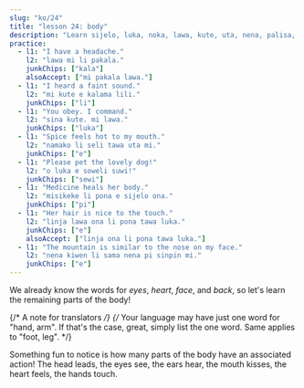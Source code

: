 ```yaml
---
slug: "ko/24"
title: "lesson 24: body"
description: "Learn sijelo, luka, noka, lawa, kute, uta, nena, palisa, linja!"
practice:
  - l1: "I have a headache."
    l2: "lawa mi li pakala."
    junkChips: ["kala"]
    alsoAccept: ["mi pakala lawa."]
  - l1: "I heard a faint sound."
    l2: "mi kute e kalama lili."
    junkChips: ["li"]
  - l1: "You obey. I command."
    l2: "sina kute. mi lawa."
    junkChips: ["luka"]
  - l1: "Spice feels hot to my mouth."
    l2: "namako li seli tawa uta mi."
    junkChips: ["e"]
  - l1: "Please pet the lovely dog!"
    l2: "o luka e soweli suwi!"
    junkChips: ["sewi"]
  - l1: "Medicine heals her body."
    l2: "misikeke li pona e sijelo ona."
    junkChips: ["pi"]
  - l1: "Her hair is nice to the touch."
    l2: "linja lawa ona li pona tawa luka."
    junkChips: ["e"]
    alsoAccept: ["linja ona li pona tawa luka."]
  - l1: "The mountain is similar to the nose on my face."
    l2: "nena kiwen li sama nena pi sinpin mi."
    junkChips: ["e"]
---
```



We already know the words for *eyes*, *heart*, *face*, and *back*, so let's learn the remaining parts of the body!

<List>
  <Word sl="lawa" m="head; to lead" />
  <Word sl="kute" m="ear; to hear" />
  <Word sl="nena" m="bump, like a nose, hill, breast" />
  <Word sl="uta" m="mouth, lips; to kiss, to bite" />
  <Word sl="sijelo" m="body" />
  <Word sl="luka" m="hand, arm; to touch" />
  <Word sl="noka" m="foot, leg" />
  <Word sl="palisa" m="long hard thing, like a branch, rod, staff" />
  <Word sl="linja" m="long flexible thing, like a string, rope" />
</List>

{/* A note for translators */}
{/*
  Your language may have just one word for "hand, arm".
  If that's the case, great, simply list the one word.
  Same applies to "foot, leg".
*/}

Something fun to notice is how many parts of the body have an associated action! The head leads, the eyes see, the ears hear, the mouth kisses, the heart feels, the hands touch.

<List>
    <Sentence sl="mi wile suli e linja lawa mi." m="I want to grow out my hair." />
  <Sentence sl="jan lawa mi li kute e toki ike mi." m="My boss heard me running my mouth." />
  <Sentence sl="ilo lukin li pana e sitelen ante." m="The mirror gives off an inverse image." />
  <Sentence sl="sijelo mi li wile e lape." m="My body requires rest." />
  <Sentence sl="palisa luka mi li suli. palisa noka mi li lili." m="My fingers are larger than my toes." />
</List>

<Practice exercises={frontmatter.practice} />

